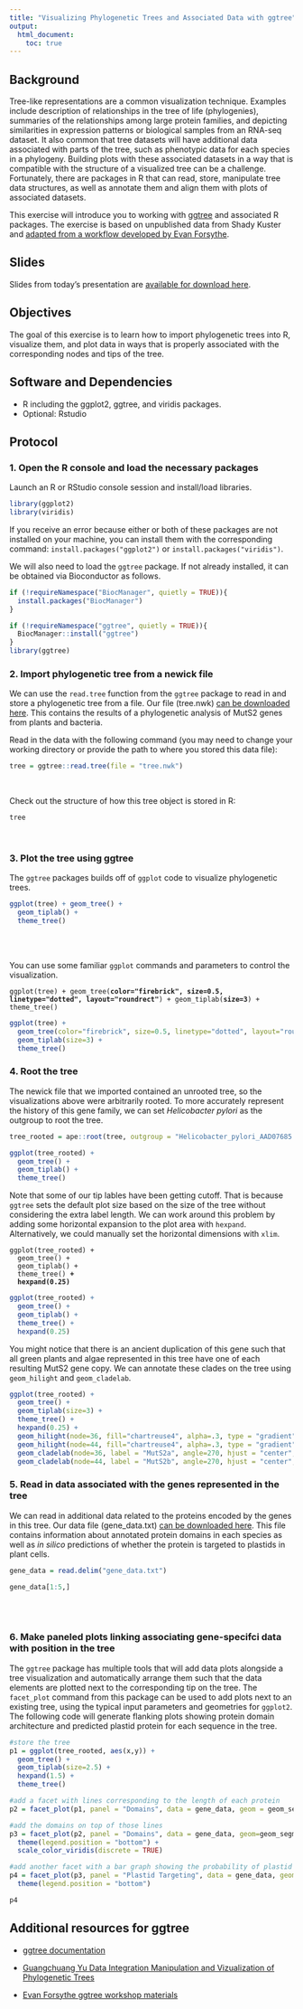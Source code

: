 ```yaml
---
title: "Visualizing Phylogenetic Trees and Associated Data with ggtree"
output:
  html_document:
    toc: true
---
```


## Background
Tree-like representations are a common visualization technique. Examples include description of relationships in the tree of life (phylogenies), summaries of the relationships among large protein families, and depicting similarities in expression patterns or biological samples from an RNA-seq dataset. It also common that tree datasets will have additional data associated with parts of the tree, such as phenotypic data for each species in a phylogeny. Building plots with these associated datasets in a way that is compatible with the structure of a visualized tree can be a challenge. Fortunately, there are packages in R that can read, store, manipulate tree data structures, as well as annotate them and align them with plots of associated datasets.

This exercise will introduce you to working with [ggtree](https://guangchuangyu.github.io/software/ggtree/) and associated R packages. The exercise is based on unpublished data from Shady Kuster and [adapted from a workflow developed by Evan Forsythe](https://github.com/EvanForsythe/qCMB_workshop).

## Slides
Slides from today's presentation are [available for download here](DataVisualizationI.pdf).

## Objectives
The goal of this exercise is to learn how to import phylogenetic trees into R, visualize them, and plot data in ways that is properly associated with the corresponding nodes and tips of the tree.

## Software and Dependencies

- R including the ggplot2, ggtree, and viridis packages.
- Optional: Rstudio

## Protocol

### 1. Open the R console and load the necessary packages
Launch an R or RStudio console session and install/load libraries.
```r
library(ggplot2)
library(viridis)
```
If you receive an error because either or both of these packages are not installed on your machine, you can install them with the corresponding command: `install.packages("ggplot2")` or `install.packages("viridis")`.

We will also need to load the `ggtree` package. If not already installed, it can be obtained via Bioconductor as follows.

```r
if (!requireNamespace("BiocManager", quietly = TRUE)){
  install.packages("BiocManager")
}

if (!requireNamespace("ggtree", quietly = TRUE)){
  BiocManager::install("ggtree")
}
library(ggtree)
```


### 2. Import phylogenetic tree from a newick file
We can use the `read.tree` function from the `ggtree` package to read in and store a phylogenetic tree from a file. Our file (tree.nwk) [can be downloaded here](data/tree.nwk). This contains the results of a phylogenetic analysis of MutS2 genes from plants and bacteria.

Read in the data with the following command (you may need to change your working directory or provide the path to where you stored this data file):

```r
tree = ggtree::read.tree(file = "tree.nwk")
```
\

Check out the structure of how this tree object is stored in R:

```r
tree
```
\

### 3. Plot the tree using ggtree  
The `ggtree` packages builds off of `ggplot` code to visualize phylogenetic trees.

```r
ggplot(tree) + geom_tree() + 
  geom_tiplab() + 
  theme_tree()
```

\
\

You can use some familiar `ggplot` commands and parameters to control the visualization.

<pre class="r"><code>ggplot(tree) + geom_tree(<b>color="firebrick", size=0.5, linetype="dotted", layout="roundrect"</b>) + geom_tiplab(<b>size=3</b>) + theme_tree()</code></pre>

```r
ggplot(tree) + 
  geom_tree(color="firebrick", size=0.5, linetype="dotted", layout="roundrect") +
  geom_tiplab(size=3) +
  theme_tree()
```


### 4. Root the tree
The newick file that we imported contained an unrooted tree, so the visualizations above were arbitrarily rooted. To more accurately represent the history of this gene family, we can set *Helicobacter pylori* as the outgroup to root the tree.
```r
tree_rooted = ape::root(tree, outgroup = "Helicobacter_pylori_AAD07685.1", resolve.root=TRUE)

ggplot(tree_rooted) +
  geom_tree() +
  geom_tiplab() +
  theme_tree()
```

Note that some of our tip lables have been getting cutoff. That is because `ggtree` sets the default plot size based on the size of the tree without considering the extra label length. We can work around this problem by adding some horizontal expansion to the plot area with `hexpand`. Alternatively, we could manually set the horizontal dimensions with `xlim`.

<pre class="r"><code>ggplot(tree_rooted) +
  geom_tree() +
  geom_tiplab() +
  theme_tree() <b>+
  hexpand(0.25)</b></code></pre>

```r
ggplot(tree_rooted) + 
  geom_tree() + 
  geom_tiplab() + 
  theme_tree() + 
  hexpand(0.25)
```

You might notice that there is an ancient duplication of this gene such that all green plants and algae represented in this tree have one of each resulting MutS2 gene copy. We can annotate these clades on the tree using `geom_hilight` and `geom_cladelab`.

```r
ggplot(tree_rooted) +
  geom_tree() +
  geom_tiplab(size=3) +
  theme_tree() +
  hexpand(0.25) + 
  geom_hilight(node=36, fill="chartreuse4", alpha=.3, type = "gradient", to.bottom=TRUE, extend=1) +
  geom_hilight(node=44, fill="chartreuse4", alpha=.3, type = "gradient", to.bottom=TRUE, extend=1) +
  geom_cladelab(node=36, label = "MutS2a", angle=270, hjust = "center", offset=1, offset.text=0.1) +
  geom_cladelab(node=44, label = "MutS2b", angle=270, hjust = "center", offset=1, offset.text=0.1)
```


### 5. Read in data associated with the genes represented in the tree

We can read in additional data related to the proteins encoded by the genes in this tree. Our data file (gene_data.txt) [can be downloaded here](data/gene_data.txt). This file contains information about annotated protein domains in each species as well as *in silico* predictions of whether the protein is targeted to plastids in plant cells.

```r
gene_data = read.delim("gene_data.txt")

gene_data[1:5,]
```

\
\

### 6. Make paneled plots linking associating gene-specifci data with position in the tree

The `ggtree` package has multiple tools that will add data plots alongside a tree visualization and automatically arrange them such that the  data elements are plotted next to the corresponding tip on the tree. The `facet_plot` command from this package can be used to add plots next to an existing tree, using the typical input parameters and geometries for `ggplot2`. The following code will generate flanking plots showing protein domain architecture and predicted plastid protein for each sequence in the tree.

```r

#store the tree
p1 = ggplot(tree_rooted, aes(x,y)) + 
  geom_tree() + 
  geom_tiplab(size=2.5) + 
  hexpand(1.5) + 
  theme_tree()

#add a facet with lines corresponding to the length of each protein
p2 = facet_plot(p1, panel = "Domains", data = gene_data, geom = geom_segment, mapping = aes(x=0, xend=Seq_Length, y=y, yend=y), size=0.5, color='black')

#add the domains on top of those lines
p3 = facet_plot(p2, panel = "Domains", data = gene_data, geom=geom_segment, aes(x=Domain_Start, xend=Domain_End, y=y, yend=y, col=Domain_Name), size=3) + 
  theme(legend.position = "bottom") + 
  scale_color_viridis(discrete = TRUE)

#add another facet with a bar graph showing the probability of plastid targeting
p4 = facet_plot(p3, panel = "Plastid Targeting", data = gene_data, geom=geom_col, aes(x=Plastid_Targeting), orientation = 'y', fill="chartreuse4") + 
  theme(legend.position = "bottom")

p4
```

## Additional resources for ggtree

- [ggtree documentation](https://guangchuangyu.github.io/software/ggtree/)

- [Guangchuang Yu Data Integration Manipulation and Vizualization of Phylogenetic Trees](https://yulab-smu.top/treedata-book/)

- [Evan Forsythe ggtree workshop materials](https://github.com/EvanForsythe/qCMB_workshop)

\
\



